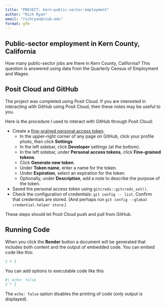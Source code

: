 ```yaml
---
title: "PROJECT: kern-public-sector-employment"
author: "Rich Ryan"
email: "richryan@csub.edu"
format: gfm
---
```


## Public-sector employment in Kern County, California

How many public-sector jobs are there in Kern County, California?
This question is answered using data from the Quarterly Census of Employment and Wages.

## Posit Cloud and GitHub

The project was completed using Posit Cloud.
If you are interested in interacting with GitHub using Posit Cloud,
then these notes may be useful to you.

Here is the procedure I used to interact with GitHub through Posit Cloud:

* Create a [fine-grained personal access token](https://docs.github.com/en/authentication/keeping-your-account-and-data-secure/managing-your-personal-access-tokens#fine-grained-personal-access-tokens).
  * In the upper-right corner of any page on GitHub, click your profile photo, then click **Settings**
  * In the left sidebar, click **Developer** settings (at the bottom).
  * In the left sidebar, under **Personal access tokens**, click **Fine-grained tokens**.
  * Click **Generate new token**.
  * Under **Token name**, enter a name for the token.
  * Under **Expiration**, select an expiration for the token.
  * Optionally, under **Description**, add a note to describe the purpose of the token.
* Saved the personal access token using `gitcreds::gitcreds_set()`.
* Check the configuration of credentials: `git config -- list`.
Confirm that credentials are stored.
(And perhaps run `git config --global credential.helper store`.)

These steps should let Posit Cloud push and pull from GitHub.
  
## Running Code

When you click the **Render** button a document will be generated that includes both content and the output of embedded code. You can embed code like this:

```r
1 + 1
```

You can add options to executable code like this

```r
#| echo: false
2 * 2
```

The `echo: false` option disables the printing of code (only output is displayed).
